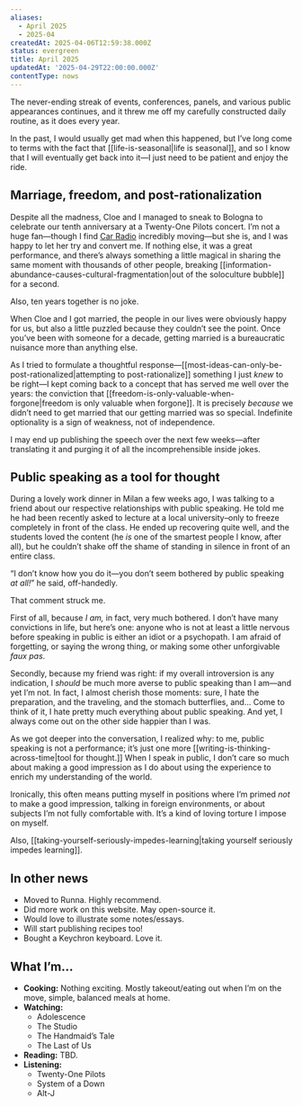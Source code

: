 ```yaml
---
aliases:
  - April 2025
  - 2025-04
createdAt: 2025-04-06T12:59:38.000Z
status: evergreen
title: April 2025
updatedAt: '2025-04-29T22:00:00.000Z'
contentType: nows
---
```

The never-ending streak of events, conferences, panels, and various public appearances continues, and it threw me off my carefully constructed daily routine, as it does every year.

In the past, I would usually get mad when this happened, but I’ve long come to terms with the fact that [[life-is-seasonal|life is seasonal]], and so I know that I will eventually get back into it—I just need to be patient and enjoy the ride.

## Marriage, freedom, and post-rationalization

Despite all the madness, Cloe and I managed to sneak to Bologna to celebrate our tenth anniversary at a Twenty-One Pilots concert. I’m not a huge fan—though I find [Car Radio](https://www.youtube.com/watch?v=92XVwY54h5k) incredibly moving—but she is, and I was happy to let her try and convert me. If nothing else, it was a great performance, and there’s always something a little magical in sharing the same moment with thousands of other people, breaking [[information-abundance-causes-cultural-fragmentation|out of the soloculture bubble]] for a second.

Also, ten years together is no joke.

When Cloe and I got married, the people in our lives were obviously happy for us, but also a little puzzled because they couldn’t see the point. Once you’ve been with someone for a decade, getting married is a bureaucratic nuisance more than anything else.

As I tried to formulate a thoughtful response—[[most-ideas-can-only-be-post-rationalized|attempting to post-rationalize]] something I just _knew_ to be right—I kept coming back to a concept that has served me well over the years: the conviction that [[freedom-is-only-valuable-when-forgone|freedom is only valuable when forgone]]. It is precisely _because_ we didn’t need to get married that our getting married was so special. Indefinite optionality is a sign of weakness, not of independence.

I may end up publishing the speech over the next few weeks—after translating it and purging it of all the incomprehensible inside jokes.

## Public speaking as a tool for thought

During a lovely work dinner in Milan a few weeks ago, I was talking to a friend about our respective relationships with public speaking. He told me he had been recently asked to lecture at a local university–only to freeze completely in front of the class. He ended up recovering quite well, and the students loved the content (he _is_ one of the smartest people I know, after all), but he couldn’t shake off the shame of standing in silence in front of an entire class.

“I don’t know how you do it—you don’t seem bothered by public speaking _at all!_” he said, off-handedly.

That comment struck me.

First of all, because _I am,_ in fact, very much bothered. I don’t have many convictions in life, but here’s one: anyone who is not at least a little nervous before speaking in public is either an idiot or a psychopath. I am afraid of forgetting, or saying the wrong thing, or making some other unforgivable _faux pas_.

Secondly, because my friend was right: if my overall introversion is any indication, I _should_ be much more averse to public speaking than I am—and yet I’m not. In fact, I almost cherish those moments: sure, I hate the preparation, and the traveling, and the stomach butterflies, and… Come to think of it, I hate pretty much everything about public speaking. And yet, I always come out on the other side happier than I was.

As we got deeper into the conversation, I realized why: to me, public speaking is not a performance; it’s just one more [[writing-is-thinking-across-time|tool for thought.]] When I speak in public, I don’t care so much about making a good impression as I do about using the experience to enrich my understanding of the world.

Ironically, this often means putting myself in positions where I’m primed _not_ to make a good impression, talking in foreign environments, or about subjects I’m not fully comfortable with. It’s a kind of loving torture I impose on myself.

Also, [[taking-yourself-seriously-impedes-learning|taking yourself seriously impedes learning]].

## In other news

- Moved to Runna. Highly recommend.
- Did more work on this website. May open-source it.
- Would love to illustrate some notes/essays.
- Will start publishing recipes too!
- Bought a Keychron keyboard. Love it.

## What I’m…

- **Cooking:** Nothing exciting. Mostly takeout/eating out when I’m on the move, simple, balanced meals at home.
- **Watching:**
	- Adolescence
	- The Studio
	- The Handmaid’s Tale
	- The Last of Us
- **Reading:** TBD.
- **Listening:**
	- Twenty-One Pilots
	- System of a Down
	- Alt-J
